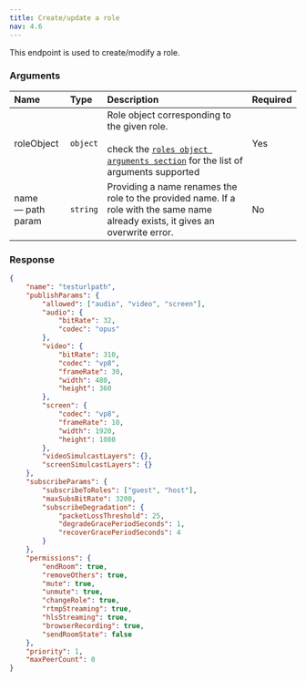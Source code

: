 ```yaml
---
title: Create/update a role
nav: 4.6
---
```


This endpoint is used to create/modify a role.

<PostRequest title="https://api.100ms.live/v2/templates/<template_id>/roles/<role_name>" />

### Arguments

| Name                    | Type     | Description                                                                                                                                                                                            | Required |
| :---------------------- | :------- | :----------------------------------------------------------------------------------------------------------------------------------------------------------------------------------------------------- | :------- |
| roleObject <br/>        | `object` | Role object corresponding to the given role. <br/><br/>check the [`roles object arguments section`](/server-side/v2/policy/create-template#roles-object-arguments) for the list of arguments supported | Yes      |
| name <br/> — path param | `string` | Providing a name renames the role to the provided name. If a role with the same name already exists, it gives an overwrite error.                                                                      | No       |

### Response

```json
{
    "name": "testurlpath",
    "publishParams": {
        "allowed": ["audio", "video", "screen"],
        "audio": {
            "bitRate": 32,
            "codec": "opus"
        },
        "video": {
            "bitRate": 310,
            "codec": "vp8",
            "frameRate": 30,
            "width": 480,
            "height": 360
        },
        "screen": {
            "codec": "vp8",
            "frameRate": 10,
            "width": 1920,
            "height": 1080
        },
        "videoSimulcastLayers": {},
        "screenSimulcastLayers": {}
    },
    "subscribeParams": {
        "subscribeToRoles": ["guest", "host"],
        "maxSubsBitRate": 3200,
        "subscribeDegradation": {
            "packetLossThreshold": 25,
            "degradeGracePeriodSeconds": 1,
            "recoverGracePeriodSeconds": 4
        }
    },
    "permissions": {
        "endRoom": true,
        "removeOthers": true,
        "mute": true,
        "unmute": true,
        "changeRole": true,
        "rtmpStreaming": true,
        "hlsStreaming": true,
        "browserRecording": true,
        "sendRoomState": false
    },
    "priority": 1,
    "maxPeerCount": 0
}
```

